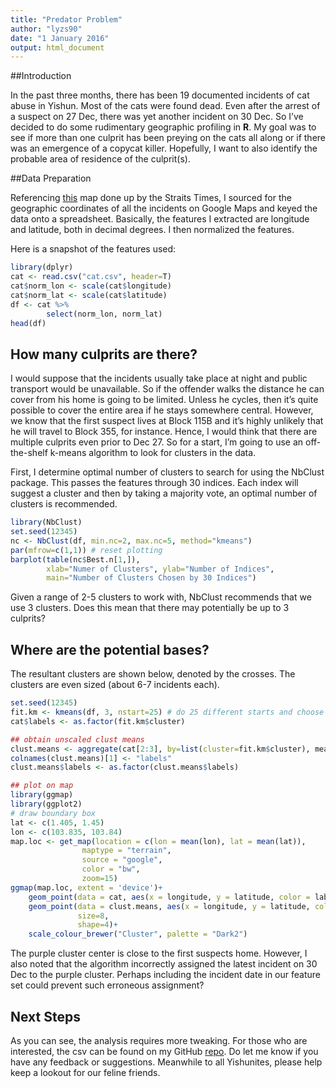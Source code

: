```yaml
---
title: "Predator Problem"
author: "lyzs90"
date: "1 January 2016"
output: html_document
---
```


##Introduction

In the past three months, there has been 19 documented incidents of cat abuse in Yishun. Most of the cats were found dead. Even after the arrest of a suspect on 27 Dec, there was yet another incident on 30 Dec. So I've decided to do some rudimentary geographic profiling in **R**. My goal was to see if more than one culprit has been preying on the cats all along or if there was an emergence of a copycat killer. Hopefully, I want to also identify the probable area of residence of the culprit(s).    

##Data Preparation

Referencing [this](http://news.asiaone.com/sites/default/files/cat5.jpg) map done up by the Straits Times, I sourced for the geographic coordinates of all the incidents on Google Maps and keyed the data onto a spreadsheet. Basically, the features I extracted are longitude and latitude, both in decimal degrees. I then normalized the features.

Here is a snapshot of the features used:

```r
library(dplyr)
cat <- read.csv("cat.csv", header=T)
cat$norm_lon <- scale(cat$longitude)
cat$norm_lat <- scale(cat$latitude)
df <- cat %>%
        select(norm_lon, norm_lat)
head(df)
```

## How many culprits are there?

I would suppose that the incidents usually take place at night and public transport would be unavailable. So if the offender walks the distance he can cover from his home is going to be limited. Unless he cycles, then it's quite possible to cover the entire area if he stays somewhere central. However, we know that the first suspect lives at Block 115B and it's highly unlikely that he will travel to Block 355, for instance. Hence, I would think that there are multiple culprits even prior to Dec 27. So for a start, I'm going to use an off-the-shelf k-means algorithm to look for clusters in the data.

First, I determine optimal number of clusters to search for using the NbClust package. This passes the features through 30 indices. Each index will suggest a cluster and then by taking a majority vote, an optimal number of clusters is recommended. 

```r
library(NbClust)
set.seed(12345)
nc <- NbClust(df, min.nc=2, max.nc=5, method="kmeans")
par(mfrow=c(1,1)) # reset plotting
barplot(table(nc$Best.n[1,]),
        xlab="Numer of Clusters", ylab="Number of Indices",
        main="Number of Clusters Chosen by 30 Indices")
```

Given a range of 2-5 clusters to work with, NbClust recommends that we use 3 clusters. Does this mean that there may potentially be up to 3 culprits? 

## Where are the potential bases?

The resultant clusters are shown below, denoted by the crosses. The clusters are even sized (about 6-7 incidents each).

```r
set.seed(12345)
fit.km <- kmeans(df, 3, nstart=25) # do 25 different starts and choose the best
cat$labels <- as.factor(fit.km$cluster)

## obtain unscaled clust means
clust.means <- aggregate(cat[2:3], by=list(cluster=fit.km$cluster), mean)
colnames(clust.means)[1] <- "labels"
clust.means$labels <- as.factor(clust.means$labels)

## plot on map
library(ggmap)
library(ggplot2)
# draw boundary box
lat <- c(1.405, 1.45)                
lon <- c(103.835, 103.84)   
map.loc <- get_map(location = c(lon = mean(lon), lat = mean(lat)),
                maptype = "terrain",
                source = "google",
                color = "bw",
                zoom=15)
ggmap(map.loc, extent = 'device')+
    geom_point(data = cat, aes(x = longitude, y = latitude, color = labels), size=4)+
    geom_point(data = clust.means, aes(x = longitude, y = latitude, color=labels),
               size=8,
               shape=4)+
    scale_colour_brewer("Cluster", palette = "Dark2")
```

The purple cluster center is close to the first suspects home. However, I also noted that the algorithm incorrectly assigned the latest incident on 30 Dec to the purple cluster. Perhaps including the incident date in our feature set could prevent such erroneous assignment?

## Next Steps

As you can see, the analysis requires more tweaking. For those who are interested, the csv can be found on my GitHub [repo](addhere). Do let me know if you have any feedback or suggestions. Meanwhile to all Yishunites, please help keep a lookout for our feline friends.
